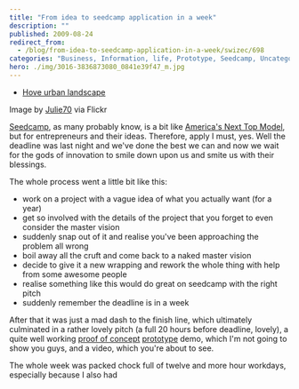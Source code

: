 ```yaml
---
title: "From idea to seedcamp application in a week"
description: ""
published: 2009-08-24
redirect_from:
  - /blog/from-idea-to-seedcamp-application-in-a-week/swizec/698
categories: "Business, Information, life, Prototype, Seedcamp, Uncategorized"
hero: ./img/3016-3836873080_0841e39f47_m.jpg
---
```


- [Hove urban landscape](http://www.flickr.com/photos/32323502@N00/3836873080/)

Image by [Julie70](http://www.flickr.com/photos/32323502@N00/3836873080/) via Flickr

[Seedcamp](http://www.seedcamp.com "Seedcamp"), as many probably know, is a bit like [America's Next Top Model](http://en.wikipedia.org/wiki/America%27s_Next_Top_Model "America's Next Top Model"), but for entrepreneurs and their ideas. Therefore, apply I must, yes. Well the deadline was last night and we've done the best we can and now we wait for the gods of innovation to smile down upon us and smite us with their blessings.

The whole process went a little bit like this:

- work on a project with a vague idea of what you actually want (for a year)
- get so involved with the details of the project that you forget to even consider the master vision
- suddenly snap out of it and realise you've been approaching the problem all wrong
- boil away all the cruft and come back to a naked master vision
- decide to give it a new wrapping and rework the whole thing with help from some awesome people
- realise something like this would do great on seedcamp with the right pitch
- suddenly remember the deadline is in a week

After that it was just a mad dash to the finish line, which ultimately culminated in a rather lovely pitch (a full 20 hours before deadline, lovely), a quite well working [proof of concept](http://en.wikipedia.org/wiki/Proof_of_concept "Proof of concept") [prototype](http://en.wikipedia.org/wiki/Prototype "Prototype") demo, which I'm not going to show you guys, and a video, which you're about to see.

The whole week was packed chock full of twelve and more hour workdays, especially because I also had
